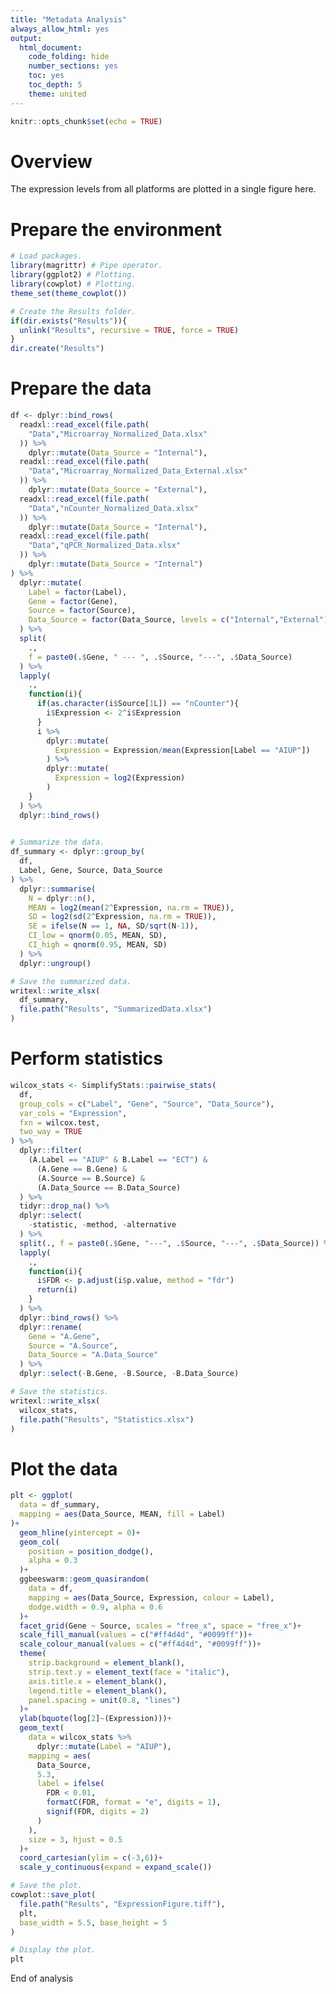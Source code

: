 ```yaml
---
title: "Metadata Analysis"
always_allow_html: yes
output:
  html_document:
    code_folding: hide
    number_sections: yes
    toc: yes
    toc_depth: 5
    theme: united
---
```


```r
knitr::opts_chunk$set(echo = TRUE)
```

# Overview
The expression levels from all platforms are plotted in a single figure here.


# Prepare the environment
```r
# Load packages.
library(magrittr) # Pipe operator.
library(ggplot2) # Plotting.
library(cowplot) # Plotting.
theme_set(theme_cowplot())

# Create the Results folder.
if(dir.exists("Results")){
  unlink("Results", recursive = TRUE, force = TRUE)
}
dir.create("Results")
```


# Prepare the data
```r
df <- dplyr::bind_rows(
  readxl::read_excel(file.path(
    "Data","Microarray_Normalized_Data.xlsx"
  )) %>%
    dplyr::mutate(Data_Source = "Internal"),
  readxl::read_excel(file.path(
    "Data","Microarray_Normalized_Data_External.xlsx"
  )) %>%
    dplyr::mutate(Data_Source = "External"),
  readxl::read_excel(file.path(
    "Data","nCounter_Normalized_Data.xlsx"
  )) %>%
    dplyr::mutate(Data_Source = "Internal"),
  readxl::read_excel(file.path(
    "Data","qPCR_Normalized_Data.xlsx"
  )) %>%
    dplyr::mutate(Data_Source = "Internal")
) %>%
  dplyr::mutate(
    Label = factor(Label),
    Gene = factor(Gene),
    Source = factor(Source),
    Data_Source = factor(Data_Source, levels = c("Internal","External"))
  ) %>%
  split(
    .,
    f = paste0(.$Gene, " --- ", .$Source, "---", .$Data_Source)
  ) %>%
  lapply(
    .,
    function(i){
      if(as.character(i$Source[1L]) == "nCounter"){
        i$Expression <- 2^i$Expression
      }
      i %>%
        dplyr::mutate(
          Expression = Expression/mean(Expression[Label == "AIUP"])
        ) %>%
        dplyr::mutate(
          Expression = log2(Expression)
        )
    }
  ) %>%
  dplyr::bind_rows()
  

# Summarize the data.
df_summary <- dplyr::group_by(
  df,
  Label, Gene, Source, Data_Source
) %>%
  dplyr::summarise(
    N = dplyr::n(),
    MEAN = log2(mean(2^Expression, na.rm = TRUE)),
    SD = log2(sd(2^Expression, na.rm = TRUE)),
    SE = ifelse(N == 1, NA, SD/sqrt(N-1)),
    CI_low = qnorm(0.05, MEAN, SD),
    CI_high = qnorm(0.95, MEAN, SD)
  ) %>%
  dplyr::ungroup()

# Save the summarized data.
writexl::write_xlsx(
  df_summary,
  file.path("Results", "SummarizedData.xlsx")
)
```


# Perform statistics


```r
wilcox_stats <- SimplifyStats::pairwise_stats(
  df,
  group_cols = c("Label", "Gene", "Source", "Data_Source"),
  var_cols = "Expression",
  fxn = wilcox.test,
  two_way = TRUE
) %>%
  dplyr::filter(
    (A.Label == "AIUP" & B.Label == "ECT") & 
      (A.Gene == B.Gene) &
      (A.Source == B.Source) &
      (A.Data_Source == B.Data_Source)
  ) %>%
  tidyr::drop_na() %>%
  dplyr::select(
    -statistic, -method, -alternative
  ) %>%
  split(., f = paste0(.$Gene, "---", .$Source, "---", .$Data_Source)) %>%
  lapply(
    .,
    function(i){
      i$FDR <- p.adjust(i$p.value, method = "fdr")
      return(i)
    }
  ) %>%
  dplyr::bind_rows() %>%
  dplyr::rename(
    Gene = "A.Gene",
    Source = "A.Source",
    Data_Source = "A.Data_Source"
  ) %>%
  dplyr::select(-B.Gene, -B.Source, -B.Data_Source)

# Save the statistics.
writexl::write_xlsx(
  wilcox_stats,
  file.path("Results", "Statistics.xlsx")
)
```



# Plot the data
```r
plt <- ggplot(
  data = df_summary,
  mapping = aes(Data_Source, MEAN, fill = Label)
)+
  geom_hline(yintercept = 0)+
  geom_col(
    position = position_dodge(),
    alpha = 0.3
  )+
  ggbeeswarm::geom_quasirandom(
    data = df,
    mapping = aes(Data_Source, Expression, colour = Label),
    dodge.width = 0.9, alpha = 0.6
  )+
  facet_grid(Gene ~ Source, scales = "free_x", space = "free_x")+
  scale_fill_manual(values = c("#ff4d4d", "#0099ff"))+
  scale_colour_manual(values = c("#ff4d4d", "#0099ff"))+
  theme(
    strip.background = element_blank(),
    strip.text.y = element_text(face = "italic"),
    axis.title.x = element_blank(),
    legend.title = element_blank(),
    panel.spacing = unit(0.8, "lines")
  )+
  ylab(bquote(log[2]~(Expression)))+
  geom_text(
    data = wilcox_stats %>%
      dplyr::mutate(Label = "AIUP"),
    mapping = aes(
      Data_Source,
      5.3,
      label = ifelse(
        FDR < 0.01,
        formatC(FDR, format = "e", digits = 1),
        signif(FDR, digits = 2)
      )
    ),
    size = 3, hjust = 0.5
  )+
  coord_cartesian(ylim = c(-3,6))+
  scale_y_continuous(expand = expand_scale())

# Save the plot.
cowplot::save_plot(
  file.path("Results", "ExpressionFigure.tiff"),
  plt,
  base_width = 5.5, base_height = 5
)

# Display the plot.
plt
```


End of analysis
